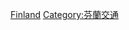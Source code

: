 {{Commons cat|Aviation in Finland}}
{{Category see also|芬蘭航空 (公司)}}

[[Category:歐洲各國航空|Finland]]
[[Category:芬蘭交通|Category:芬蘭交通]]